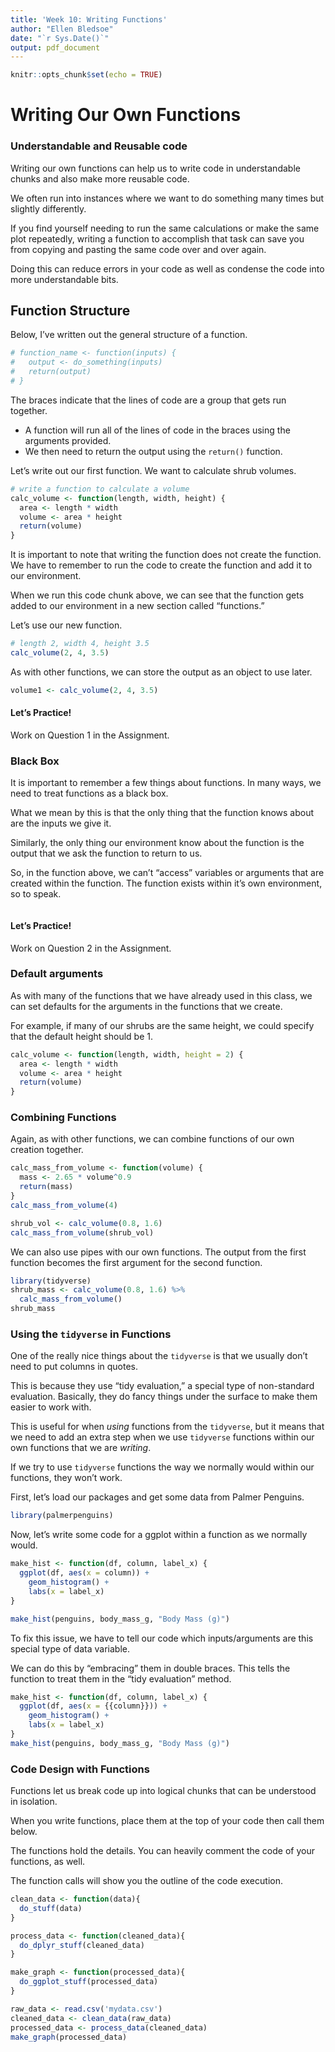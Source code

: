 ```yaml
---
title: 'Week 10: Writing Functions'
author: "Ellen Bledsoe"
date: "`r Sys.Date()`"
output: pdf_document
---
```


```r
knitr::opts_chunk$set(echo = TRUE)
```

# Writing Our Own Functions

### Understandable and Reusable code

Writing our own functions can help us to write code in understandable chunks and also make more reusable code.

We often run into instances where we want to do something many times but slightly differently.

If you find yourself needing to run the same calculations or make the same plot repeatedly, writing a function to accomplish that task can save you from copying and pasting the same code over and over again.

Doing this can reduce errors in your code as well as condense the code into more understandable bits.

## Function Structure

Below, I've written out the general structure of a function.

```r
# function_name <- function(inputs) {
#   output <- do_something(inputs)
#   return(output)
# }
```

The braces indicate that the lines of code are a group that gets run together.

-   A function will run all of the lines of code in the braces using the arguments provided.
-   We then need to return the output using the `return()` function.

Let's write out our first function. We want to calculate shrub volumes.

```r
# write a function to calculate a volume
calc_volume <- function(length, width, height) {
  area <- length * width
  volume <- area * height
  return(volume)
}
```

It is important to note that writing the function does not create the function. We have to remember to run the code to create the function and add it to our environment.

When we run this code chunk above, we can see that the function gets added to our environment in a new section called "functions."

Let's use our new function.

```r
# length 2, width 4, height 3.5
calc_volume(2, 4, 3.5)
```

As with other functions, we can store the output as an object to use later.

```r
volume1 <- calc_volume(2, 4, 3.5)
```

#### Let's Practice!

Work on Question 1 in the Assignment.

### Black Box

It is important to remember a few things about functions. In many ways, we need to treat functions as a black box.

What we mean by this is that the only thing that the function knows about are the inputs we give it.

Similarly, the only thing our environment know about the function is the output that we ask the function to return to us.

So, in the function above, we can't "access" variables or arguments that are created within the function. The function exists within it's own environment, so to speak.

```r

```

#### Let's Practice!

Work on Question 2 in the Assignment.

### Default arguments

As with many of the functions that we have already used in this class, we can set defaults for the arguments in the functions that we create.

For example, if many of our shrubs are the same height, we could specify that the default height should be 1.

```r
calc_volume <- function(length, width, height = 2) {
  area <- length * width
  volume <- area * height
  return(volume)
}
```

### Combining Functions

Again, as with other functions, we can combine functions of our own creation together.

```r
calc_mass_from_volume <- function(volume) {
  mass <- 2.65 * volume^0.9
  return(mass)
}
calc_mass_from_volume(4)

shrub_vol <- calc_volume(0.8, 1.6)
calc_mass_from_volume(shrub_vol)

```

We can also use pipes with our own functions. The output from the first function becomes the first argument for the second function.

```r
library(tidyverse)
shrub_mass <- calc_volume(0.8, 1.6) %>% 
  calc_mass_from_volume()
shrub_mass
```

### Using the `tidyverse` in Functions

One of the really nice things about the `tidyverse` is that we usually don't need to put columns in quotes.

This is because they use "tidy evaluation," a special type of non-standard evaluation. Basically, they do fancy things under the surface to make them easier to work with.

This is useful for when *using* functions from the `tidyverse`, but it means that we need to add an extra step when we use `tidyverse` functions within our own functions that we are *writing*.

If we try to use `tidyverse` functions the way we normally would within our functions, they won't work.

First, let's load our packages and get some data from Palmer Penguins.

```r
library(palmerpenguins)
```

Now, let's write some code for a ggplot within a function as we normally would.

```r
make_hist <- function(df, column, label_x) {
  ggplot(df, aes(x = column)) +
    geom_histogram() +
    labs(x = label_x)
}

make_hist(penguins, body_mass_g, "Body Mass (g)")
```

To fix this issue, we have to tell our code which inputs/arguments are this special type of data variable.

We can do this by "embracing" them in double braces. This tells the function to treat them in the "tidy evaluation" method.

```r
make_hist <- function(df, column, label_x) {
  ggplot(df, aes(x = {{column}})) +
    geom_histogram() +
    labs(x = label_x)
}
make_hist(penguins, body_mass_g, "Body Mass (g)")
```

### Code Design with Functions

Functions let us break code up into logical chunks that can be understood in isolation.

When you write functions, place them at the top of your code then call them below.

The functions hold the details. You can heavily comment the code of your functions, as well.

The function calls will show you the outline of the code execution.

```r
clean_data <- function(data){
  do_stuff(data)
}

process_data <- function(cleaned_data){
  do_dplyr_stuff(cleaned_data)
}

make_graph <- function(processed_data){
  do_ggplot_stuff(processed_data)
}

raw_data <- read.csv('mydata.csv')
cleaned_data <- clean_data(raw_data)
processed_data <- process_data(cleaned_data)
make_graph(processed_data)
```
